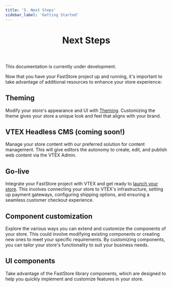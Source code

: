 ```yaml
---
title: '5. Next Steps'
sidebar_label: 'Getting Started'
---
```



<header>

# Next Steps

</header>

<Callout type="warning" emoji="⚠️">
This documentation is currently under development.
</Callout>

Now that you have your FastStore project up and running, it's important to take advantage of additional resources to enhance your store experience:

## Theming

Modify your store's appearance and UI with [Theming](/docs/brandless). Customizing the theme gives your store a unique look and feel that aligns with your brand.

## VTEX Headless CMS (coming soon!)

Manage your store content with our preferred solution for content management. This will give editors the autonomy to create, edit, and publish web content via the VTEX Admin.

## Go-live

Integrate your FastStore project with VTEX and get ready to [launch your store](/docs/go-live/overview). This involves connecting your store to VTEX's infrastructure, setting up payment gateways, configuring shipping options, and ensuring a seamless customer checkout experience.

## Component customization

Explore the various ways you can extend and customize the components of your store. This could involve modifying existing components or creating new ones to meet your specific requirements. By customizing components, you can tailor your store's functionality to suit your business needs.

## UI components


Take advantage of the FastStore library components, which are designed to help you quickly implement and customize features in your store.


